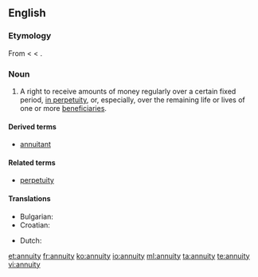 ==English==
{{wikipedia}}

===Etymology===
From {{etyl|fr}} {{term|annuité||}} < {{etyl|ML.}} {{term|annuitās||}} < {{etyl|la}} {{term|annuus||annual}}.

===Noun===
{{en-noun|annuities}}

# A right to receive amounts of money regularly over a certain fixed period, [[in perpetuity]], or, especially, over the remaining life or lives of one or more [[beneficiaries]].

====Derived terms====
* [[annuitant]]

====Related terms====
* [[perpetuity]]

====Translations====
{{trans-top|right to periodic payment}}
* Bulgarian: {{t|bg|годишна рента}}
* Croatian: {{t-|hr|anuitet|m}}
{{trans-mid}}
* Dutch: {{t-|nl|lijfrenteverzekering|f}}
{{trans-bottom}}

[[et:annuity]]
[[fr:annuity]]
[[ko:annuity]]
[[io:annuity]]
[[ml:annuity]]
[[ta:annuity]]
[[te:annuity]]
[[vi:annuity]]